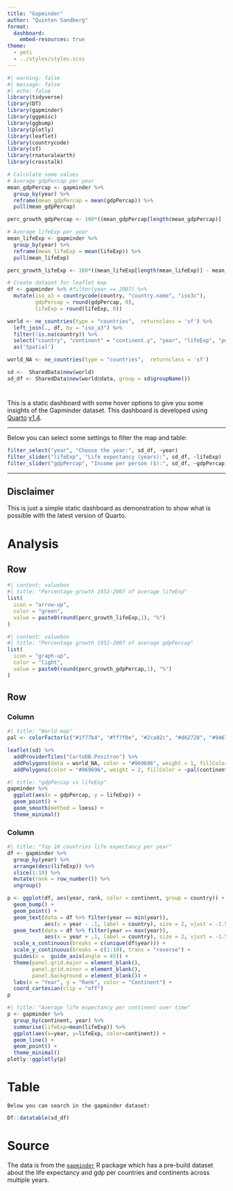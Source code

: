 ```yaml
---
title: "Gapminder"
author: "Quinten Sandberg"
format: 
  dashboard:
    embed-resources: true
theme: 
  - yeti
  - ../styles/styles.scss
---
```


```r
#| warning: false
#| message: false
#| echo: false
library(tidyverse)
library(DT)
library(gapminder)
library(ggpmisc)
library(ggbump)
library(plotly)
library(leaflet)
library(countrycode)
library(sf)
library(rnaturalearth)
library(crosstalk)
```

```r
# Calculate some values
# Average gdpPercap per year
mean_gdpPercap <- gapminder %>%
  group_by(year) %>%
  reframe(mean_gdpPercap = mean(gdpPercap)) %>%
  pull(mean_gdpPercap)

perc_growth_gdpPercap <- 100*((mean_gdpPercap[length(mean_gdpPercap)] - mean_gdpPercap[1])/mean_gdpPercap[1])

# Average lifeExp per year
mean_lifeExp <- gapminder %>%
  group_by(year) %>%
  reframe(mean_lifeExp = mean(lifeExp)) %>%
  pull(mean_lifeExp)

perc_growth_lifeExp <- 100*((mean_lifeExp[length(mean_lifeExp)] - mean_lifeExp[1])/mean_lifeExp[1])

```

```r
# Create dataset for leaflet map
df <- gapminder %>% #filter(year == 2007) %>% 
  mutate(iso_a3 = countrycode(country, "country.name", "iso3c"), 
         gdpPercap = round(gdpPercap, 0), 
         lifeExp = round(lifeExp, 0))

world <- ne_countries(type = "countries",  returnclass = 'sf') %>% 
  left_join(., df, by = "iso_a3") %>% 
  filter(!is.na(country)) %>% 
  select("country", "continent" = "continent.y", "year", "lifeExp", "pop", "gdpPercap", "geometry") %>% 
  as('Spatial')

world_NA <- ne_countries(type = "countries",  returnclass = 'sf')

sd <-  SharedData$new(world)
sd_df <- SharedData$new(world@data, group = sd$groupName())
```


# {.sidebar}

This is a static dashboard with some hover options to give you some insights of the Gapminder dataset. This dashboard is developed using [Quarto](https://quarto.org) [v1.4](https://quarto.org/docs/blog/posts/2024-01-24-1.4-release/).

***

Below you can select some settings to filter the map and table:

```r
filter_select("year", "Choose the year:", sd_df, ~year)
filter_slider("lifeExp", "Life expectancy (years):", sd_df, ~lifeExp)
filter_slider("gdpPercap", "Income per person ($):", sd_df, ~gdpPercap)
```

***

::: {.callout-note collapse="true"}
## Disclaimer
This is just a simple static dashboard as demonstration to show what is possible with the latest version of Quarto.
:::

# Analysis

## Row {height=20%}

```r
#| content: valuebox
#| title: "Percentage growth 1952-2007 of average lifeExp"
list(
  icon = "arrow-up",
  color = "green",
  value = paste0(round(perc_growth_lifeExp,1), "%")
)
```

```r
#| content: valuebox
#| title: "Percentage growth 1952-2007 of average gdpPercap"
list(
  icon = "graph-up",
  color = "light",
  value = paste0(round(perc_growth_gdpPercap,1), "%")
)
```

## Row {height=80%}

### Column {.tabset}

```r
#| title: "World map"
pal <- colorFactor(c("#1f77b4", "#ff7f0e", "#2ca02c", "#d62728", "#9467bd"), domain = c("Africa", "Americas", "Asia", "Europe", "Oceania"), ordered = FALSE)

leaflet(sd) %>% 
  addProviderTiles("CartoDB.Positron") %>% 
  addPolygons(data = world_NA, color = "#969696", weight = 1, fillColor = "#808080") %>% 
  addPolygons(color = "#969696", weight = 2, fillColor = ~pal(continent), fillOpacity = 0.8)
```


```r
#| title: "gdpPercap vs lifeExp"
gapminder %>%
  ggplot(aes(x = gdpPercap, y = lifeExp)) +
  geom_point() +
  geom_smooth(method = loess) +
  theme_minimal()
```


### Column {.tabset}

```r
#| title: "Top 10 countries life expectancy per year"
df <- gapminder %>% 
  group_by(year) %>%
  arrange(desc(lifeExp)) %>% 
  slice(1:10) %>%
  mutate(rank = row_number()) %>%
  ungroup()

p <- ggplot(df, aes(year, rank, color = continent, group = country)) +
  geom_bump() +
  geom_point() +
  geom_text(data = df %>% filter(year == min(year)),
            aes(x = year - .1, label = country), size = 2, vjust = -1.5) +
  geom_text(data = df %>% filter(year == max(year)),
            aes(x = year + .1, label = country), size = 2, vjust = -1.5) +
  scale_x_continuous(breaks = c(unique(df$year))) +
  scale_y_continuous(breaks = c(1:10), trans = "reverse") +
  guides(x =  guide_axis(angle = 45)) +
  theme(panel.grid.major = element_blank(), 
        panel.grid.minor = element_blank(),
        panel.background = element_blank()) +
  labs(x = "Year", y = "Rank", color = "Continent") +
  coord_cartesian(clip = "off") 
p
```

```r
#| title: "Average life expectancy per continent over time"
p <- gapminder %>%
  group_by(continent, year) %>%
  summarise(lifeExp=mean(lifeExp)) %>%
  ggplot(aes(x=year, y=lifeExp, color=continent)) +
  geom_line() + 
  geom_point() +
  theme_minimal()
plotly::ggplotly(p)
```

# Table

`Below you can search in the gapminder dataset:`

```r
DT::datatable(sd_df)
```

# Source

The data is from the [`gapminder`](https://github.com/jennybc/gapminder) R package which has a pre-build dataset about the life expectancy and gdp per countries and continents across multiple years. 